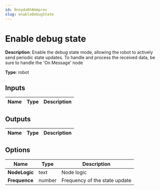 ```yaml
---
id: 9nnyda6h8mmprev
slug: enableDebugState
---
```


# Enable debug state

**Description**: Enable the debug state mode, allowing the robot to actively send periodic state updates. To handle and process the received data, be sure to handle the 'On Message' node

**Type**: robot

## Inputs

| Name | Type | Description |
| --- | --- | --- |
## Outputs

| Name | Type | Description |
| --- | --- | --- |
## Options

| Name | Type | Description |
| --- | --- | --- |
| **NodeLogic** | text | Node logic |
| **Frequence** | number | Frequency of the state update |
